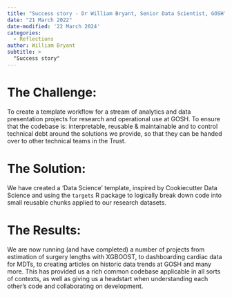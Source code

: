 ```yaml
---
title: "Success story - Dr William Bryant, Senior Data Scientist, GOSH"
date: "21 March 2022"
date-modified: '22 March 2024'
categories:
  - Reflections
author: William Bryant
subtitle: >
  "Success story"
---
```


# The Challenge:

To create a template workflow for a stream of analytics and data presentation projects for research and operational use at GOSH.  To ensure that the codebase is: interpretable, reusable & maintainable and to control technical debt around the solutions we provide, so that they can be handed over to other technical teams in the Trust.

# The Solution:

We have created a ‘Data Science' template, inspired by Cookiecutter Data Science and using the `targets` R package to logically break down code into small reusable chunks applied to our research datasets.

# The Results:

We are now running (and have completed) a number of projects from estimation of surgery lengths with XGBOOST, to dashboarding cardiac data for MDTs, to creating articles on historic data trends at GOSH and many more.  This has provided us a rich common codebase applicable in all sorts of contexts, as well as giving us a headstart when understanding each other's code and collaborating on development.
